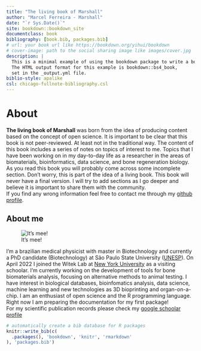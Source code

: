 ```yaml
---
title: "The living book of Marshall"
author: "Marcel Ferreira - Marshall"
date: "`r Sys.Date()`"
site: bookdown::bookdown_site
documentclass: book
bibliography: [book.bib, packages.bib]
# url: your book url like https://bookdown.org/yihui/bookdown
# cover-image: path to the social sharing image like images/cover.jpg
description: |
  This is a minimal example of using the bookdown package to write a book.
  The HTML output format for this example is bookdown::bs4_book,
  set in the _output.yml file.
biblio-style: apalike
csl: chicago-fullnote-bibliography.csl
---
```


# About {.unnumbered}

**The living book of Marshall** was born from the idea of producing content based on the concept of open science. It is important to be clear that this book is not peer-reviewed. At least not in the traditional way. The content of this book includes a series of notes on topics of interest to me. Topics that I have been working on in my day-to-day life as a researcher in the areas of biomaterials, bioinformatics, data science, and bone regeneration biology.\
As you read this book you will probably come across some incomplete section. Don't worry, this is part of the idea of a living book. This book will never have a final version. I will try to add sections as I go deeper and believe it is important to share them with the community.\
If you find any wrong information feel free to contact me through my [github profile](https://github.com/marceelrf#-ask-me-anything).

## About me {-}

![It's mee!](images/marshall.jpg)

I'm a brazilian medical physicist with master in Biotechnology and currently a PhD candidate (Biotechnology) at São Paulo State University ([UNESP](https://unesp.br/)). On April 2022 I joined the Witek Lab at [New York University](https://www.nyu.edu/) as a visiting schoolar. I'm currently working on the development of tools for bone biomaterials analysis, focusing on alternative methods to animal testing. I have interest in biological databases, bioinfomatics analysis, data science, machine learning and new technologies as 3D bioprinting and organ-on-a-chip. I am an enthusiast of open science and the R programming language. Right now I am preparing the documentation for my first package!\
For my scientific publication records please check my [google schoolar profile](https://scholar.google.com.br/citations?user=lS42GYwAAAAJ&hl=pt-BR)


```r
# automatically create a bib database for R packages
knitr::write_bib(c(
  .packages(), 'bookdown', 'knitr', 'rmarkdown'
), 'packages.bib')
```
